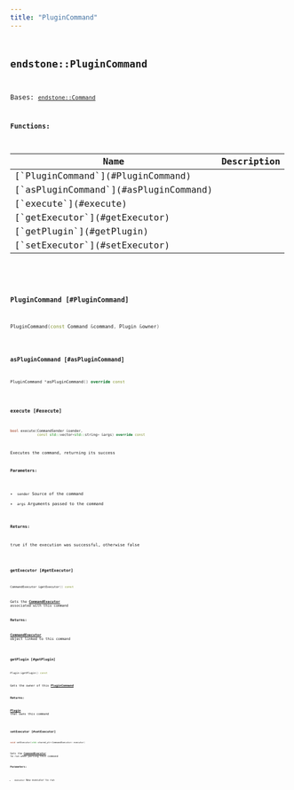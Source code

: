 ```yaml
---
title: "PluginCommand"
---
```


## <code className="doc-symbol doc-symbol-class"/> endstone::PluginCommand

Bases: [`endstone::Command`](command)
















**Functions:**

<table>
<thead>
   <tr>
      <th>Name</th>
      <th>Description</th>
   </tr>
</thead>
<tbody>
<tr key="classendstone_1_1_plugin_command_1aaceb3f61ac9023104cf66875c9407e2b">
    <td>[`PluginCommand`](#PluginCommand)</td>
    <td></td>
</tr>
<tr key="classendstone_1_1_plugin_command_1a8d5cd569a483b56fc16e95757384a531">
    <td>[`asPluginCommand`](#asPluginCommand)</td>
    <td></td>
</tr>
<tr key="classendstone_1_1_plugin_command_1a376735d9dccfa3142004f92063808cdc">
    <td>[`execute`](#execute)</td>
    <td></td>
</tr>
<tr key="classendstone_1_1_plugin_command_1a555a83596463f0b58e8f1895f16c34d7">
    <td>[`getExecutor`](#getExecutor)</td>
    <td></td>
</tr>
<tr key="classendstone_1_1_plugin_command_1a7f812a8e80c3f2c9fc578b3a77513c9a">
    <td>[`getPlugin`](#getPlugin)</td>
    <td></td>
</tr>
<tr key="classendstone_1_1_plugin_command_1a49cc0fd16a008de539a703fa63fd7ef4">
    <td>[`setExecutor`](#setExecutor)</td>
    <td></td>
</tr>
</tbody>
</table>

### <code className="doc-symbol doc-symbol-function"/> PluginCommand [#PluginCommand]

```cpp
PluginCommand(const Command &command, Plugin &owner)
```
### <code className="doc-symbol doc-symbol-function"/> asPluginCommand [#asPluginCommand]

```cpp
PluginCommand *asPluginCommand() override const
```
### <code className="doc-symbol doc-symbol-function"/> execute [#execute]

```cpp
bool execute(CommandSender &sender,
             const std::vector<std::string> &args) override const
```


Executes the command, returning its success




**Parameters:**


* `sender` Source of the command 
* `args` Arguments passed to the command 



**Returns:**

true if the execution was successful, otherwise false 





        
### <code className="doc-symbol doc-symbol-function"/> getExecutor [#getExecutor]

```cpp
CommandExecutor &getExecutor() const
```


Gets the [**CommandExecutor**](classendstone_1_1_command_executor.md) associated with this command




**Returns:**

[**CommandExecutor**](classendstone_1_1_command_executor.md) object linked to this command 





        
### <code className="doc-symbol doc-symbol-function"/> getPlugin [#getPlugin]

```cpp
Plugin &getPlugin() const
```


Gets the owner of this [**PluginCommand**](classendstone_1_1_plugin_command.md)




**Returns:**

[**Plugin**](classendstone_1_1_plugin.md) that owns this command 





        
### <code className="doc-symbol doc-symbol-function"/> setExecutor [#setExecutor]

```cpp
void setExecutor(std::shared_ptr<CommandExecutor> executor)
```


Sets the [**CommandExecutor**](classendstone_1_1_command_executor.md) to run when parsing this command




**Parameters:**


* `executor` New executor to run 




        